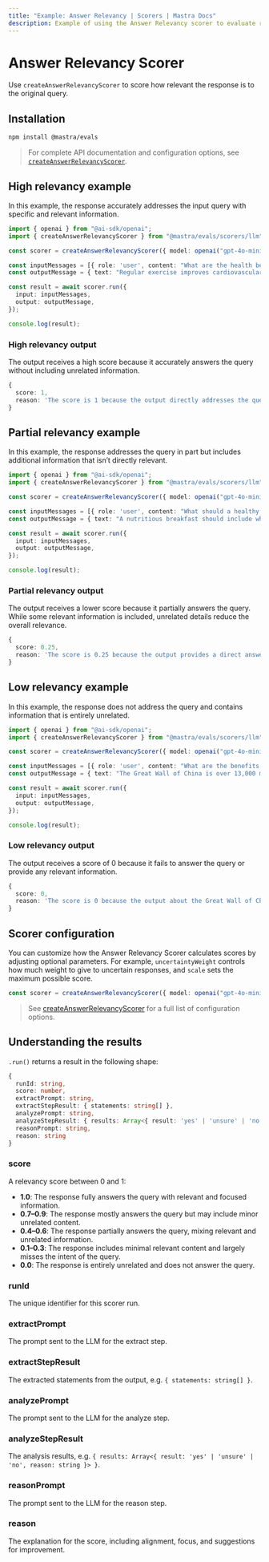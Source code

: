 ---
title: "Example: Answer Relevancy | Scorers | Mastra Docs"
description: Example of using the Answer Relevancy scorer to evaluate response relevancy to queries.
---


# Answer Relevancy Scorer

Use `createAnswerRelevancyScorer` to score how relevant the response is to the original query.

## Installation

```bash copy
npm install @mastra/evals
```

> For complete API documentation and configuration options, see [`createAnswerRelevancyScorer`](/reference/scorers/answer-relevancy).

## High relevancy example

In this example, the response accurately addresses the input query with specific and relevant information.

```typescript filename="src/example-high-answer-relevancy.ts" showLineNumbers copy
import { openai } from "@ai-sdk/openai";
import { createAnswerRelevancyScorer } from "@mastra/evals/scorers/llm";

const scorer = createAnswerRelevancyScorer({ model: openai("gpt-4o-mini") });

const inputMessages = [{ role: 'user', content: "What are the health benefits of regular exercise?" }];
const outputMessage = { text: "Regular exercise improves cardiovascular health, strengthens muscles, boosts metabolism, and enhances mental well-being through the release of endorphins." };

const result = await scorer.run({
  input: inputMessages,
  output: outputMessage,
});

console.log(result);
```

### High relevancy output

The output receives a high score because it accurately answers the query without including unrelated information.

```typescript
{
  score: 1,
  reason: 'The score is 1 because the output directly addresses the question by providing multiple explicit health benefits of regular exercise, including improvements in cardiovascular health, muscle strength, metabolism, and mental well-being. Each point is relevant and contributes to a comprehensive understanding of the health benefits.'
}
```

## Partial relevancy example

In this example, the response addresses the query in part but includes additional information that isn’t directly relevant.

```typescript filename="src/example-partial-answer-relevancy.ts" showLineNumbers copy
import { openai } from "@ai-sdk/openai";
import { createAnswerRelevancyScorer } from "@mastra/evals/scorers/llm";

const scorer = createAnswerRelevancyScorer({ model: openai("gpt-4o-mini") });

const inputMessages = [{ role: 'user', content: "What should a healthy breakfast include?" }];
const outputMessage = { text: "A nutritious breakfast should include whole grains and protein. However, the timing of your breakfast is just as important - studies show eating within 2 hours of waking optimizes metabolism and energy levels throughout the day." };

const result = await scorer.run({
  input: inputMessages,
  output: outputMessage,
});

console.log(result);
```

### Partial relevancy output

The output receives a lower score because it partially answers the query. While some relevant information is included, unrelated details reduce the overall relevance.

```typescript
{
  score: 0.25,
  reason: 'The score is 0.25 because the output provides a direct answer by mentioning whole grains and protein as components of a healthy breakfast, which is relevant. However, the additional information about the timing of breakfast and its effects on metabolism and energy levels is not directly related to the question, leading to a lower overall relevance score.'
}
```

## Low relevancy example

In this example, the response does not address the query and contains information that is entirely unrelated.

```typescript filename="src/example-low-answer-relevancy.ts" showLineNumbers copy
import { openai } from "@ai-sdk/openai";
import { createAnswerRelevancyScorer } from "@mastra/evals/scorers/llm";

const scorer = createAnswerRelevancyScorer({ model: openai("gpt-4o-mini") });

const inputMessages = [{ role: 'user', content: "What are the benefits of meditation?" }];
const outputMessage = { text: "The Great Wall of China is over 13,000 miles long and was built during the Ming Dynasty to protect against invasions." };

const result = await scorer.run({
  input: inputMessages,
  output: outputMessage,
});

console.log(result);
```

### Low relevancy output

The output receives a score of 0 because it fails to answer the query or provide any relevant information.

```typescript
{
  score: 0,
  reason: 'The score is 0 because the output about the Great Wall of China is completely unrelated to the benefits of meditation, providing no relevant information or context that addresses the input question.'
}
```

## Scorer configuration

You can customize how the Answer Relevancy Scorer calculates scores by adjusting optional parameters. For example, `uncertaintyWeight` controls how much weight to give to uncertain responses, and `scale` sets the maximum possible score.

```typescript showLineNumbers copy
const scorer = createAnswerRelevancyScorer({ model: openai("gpt-4o-mini"), options: { uncertaintyWeight: 0.3, scale: 1 } });
```
> See [createAnswerRelevancyScorer](/reference/scorers/answer-relevancy.mdx) for a full list of configuration options.

## Understanding the results

`.run()` returns a result in the following shape:

```typescript
{
  runId: string,
  score: number,
  extractPrompt: string,
  extractStepResult: { statements: string[] },
  analyzePrompt: string,
  analyzeStepResult: { results: Array<{ result: 'yes' | 'unsure' | 'no', reason: string }> },
  reasonPrompt: string,
  reason: string
}
```

### score

A relevancy score between 0 and 1:

- **1.0**: The response fully answers the query with relevant and focused information.
- **0.7–0.9**: The response mostly answers the query but may include minor unrelated content.
- **0.4–0.6**: The response partially answers the query, mixing relevant and unrelated information.
- **0.1–0.3**: The response includes minimal relevant content and largely misses the intent of the query.
- **0.0**: The response is entirely unrelated and does not answer the query.

### runId
The unique identifier for this scorer run.

### extractPrompt
The prompt sent to the LLM for the extract step.

### extractStepResult
The extracted statements from the output, e.g. `{ statements: string[] }`.

### analyzePrompt
The prompt sent to the LLM for the analyze step.

### analyzeStepResult
The analysis results, e.g. `{ results: Array<{ result: 'yes' | 'unsure' | 'no', reason: string }> }`.

### reasonPrompt
The prompt sent to the LLM for the reason step.

### reason
The explanation for the score, including alignment, focus, and suggestions for improvement.

<GithubLink
  marginTop='mt-16'
  link="https://github.com/mastra-ai/mastra/blob/main/examples/basics/scorers/answer-relevancy"
/>
